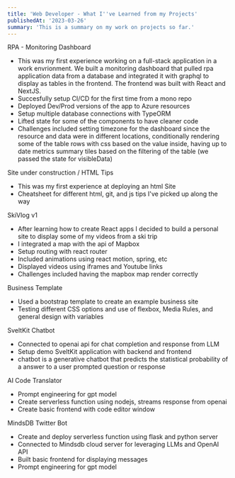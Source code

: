---
title: 'Web Developer - What I''ve Learned from my Projects'
publishedAt: '2023-03-26'
summary: 'This is a summary on my work on projects so far.'
---

RPA - Monitoring Dashboard
+ This was my first experience working on a full-stack application in a work envrionment. We built a monitoring dashboard that pulled rpa application data from a database and integrated it with graphql to display as tables in the frontend. The frontend was built with React and NextJS.
+ Succesfully setup CI/CD for the first time from a mono repo
+ Deployed Dev/Prod versions of the app to Azure resources
+ Setup multiple database connections with TypeORM
+ Lifted state for some of the components to have cleaner code
+ Challenges included setting timezone for the dashboard since the resource and data were in different locations, conditionally rendering some of the table rows with css based on the value inside, having up to date metrics summary tiles based on the filtering of the table (we passed the state for visibleData)

Site under construction / HTML Tips
+ This was my first experience at deploying an html Site
+ Cheatsheet for different html, git, and js tips I've picked up along the way

SkiVlog v1
+ After learning how to create React apps I decided to build a personal site to display some of my videos from a ski trip
+ I integrated a map with the api of Mapbox
+ Setup routing with react router
+ Included animations using react motion, spring, etc
+ Displayed videos using iframes and Youtube links
+ Challenges included having the mapbox map render correctly

Business Template
+ Used a bootstrap template to create an example business site
+ Testing different CSS options and use of flexbox, Media Rules, and general design with variables

SveltKit Chatbot
+ Connected to openai api for chat completion and response from LLM
+ Setup demo SveltKit application with backend and frontend
+ chatbot is a generative chatbot that predicts the statistical probability of a answer to a user prompted question or response

AI Code Translator
+ Prompt engineering for gpt model
+ Create serverless function using nodejs, streams response from openai
+ Create basic frontend with code editor window

MindsDB Twitter Bot
+ Create and deploy serverless function using flask and python server
+ Connected to Mindsdb cloud server for leveraging LLMs and OpenAI API
+ Built basic frontend for displaying messages
+ Prompt engineering for gpt model